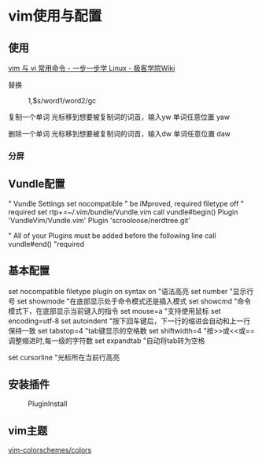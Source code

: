 = vim使用与配置 =
== 使用 ==
[[https://wiki.jikexueyuan.com/project/learn-linux-step-by-step/vim-and-vi-common-commands.html|vim 与 vi 常用命令 - 一步一步学 Linux - 极客学院Wiki]]

替换
:1,$s/word1/word2/gc

复制一个单词
光标移到想要被复制词的词首，输入yw
单词任意位置 yaw

删除一个单词 
光标移到想要被复制词的词首，输入dw
单词任意位置 daw

=== 分屏 ===


== Vundle配置 ==
" Vundle Settings
set nocompatible              " be iMproved, required
filetype off                  " required
set rtp+=~/.vim/bundle/Vundle.vim
call vundle#begin()
Plugin 'VundleVim/Vundle.vim'
Plugin 'scrooloose/nerdtree.git'

" All of your Plugins must be added before the following line
call vundle#end()              "required

== 基本配置 ==
set nocompatible
filetype plugin on
syntax on               "语法高亮
set number              "显示行号
set showmode            "在底部显示处于命令模式还是插入模式
set showcmd	            "命令模式下，在底部显示当前键入的指令
set mouse=a	            "支持使用鼠标
set encoding=utf-8
set autoindent          "按下回车键后，下一行的缩进会自动和上一行保持一致
set tabstop=4           "tab键显示的空格数
set shiftwidth=4        "按>>或<<或==调整缩进时,每一级的字符数
set expandtab           "自动将tab转为空格

set cursorline           "光标所在当前行高亮


== 安装插件 ==
:PluginInstall

== vim主题 ==
[[https://github.com/flazz/vim-colorschemes/tree/master/colors|vim-colorschemes/colors]]
